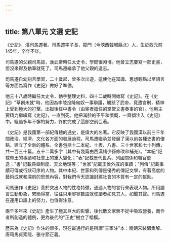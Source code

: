 ```yaml
---
---
---
```

title: 第八單元 文選 史記
---



《史記》，漢司馬遷著。司馬遷字子長，龍門（今陝西韓城縣北）人，生於西元前145年，卒年不詳。

司馬遷的父親司馬談，漢武帝時任太史令，學問很淵博。他曾立志要寫一部史書，但沒來得及動筆就死了。司馬遷繼承了他父親的遺志。

司馬遷自幼刻苦學習，二十歲起，曾多次出遊，這使他在知識、思想觀點以至語言等方面為寫作《史記》做好了準備。

他三十八歲時繼任太史令，動手整理史料，四十二歲時開始寫《史記》。在《史記》"草創未就"時，他因為李陵投降匈奴一事辯護，觸怒了武帝，竟遭宮刑，精神上受到極大的打擊。出獄後任中書令（由宦者擔任的掌管文書奏事的官）。他用主要精力繼續寫《史記》，一直到死。他把滿腔的不平和憤慨，一齊傾注入《史記》中。經過多年不懈的努力，終於完成了這部空前巨著。

《史記》是我國第一部紀傳體的通史，是偉大的名著。它反映了我國漢以前三千年間政治、經濟、文化各方面的發展過程。司馬遷繼承並發展了漢以前各種史書的優點，建立了全新的體系。全書包括十二本紀、十表、八書、三十世家和七十列傳，共一百三十篇，五十二萬多字（其中有幾篇由西漢褚少孫修改和補充）。"本紀"記載帝王的事蹟和社會上的重大變化；"表"記載歷代世系、列國關係和職官更迭；"書"記載典章制度、天文地理等；"世家"記載王侯外戚的事蹟；"列傳"記載事蹟可傳或行狀可序的人物。其中本紀、世家和列傳是優秀的傳記文學，有著高度的藝術成就和深刻的思想內容，對我們今天認識封建社會的本質有一定的幫助。

司馬遷作《史記》善於突出人物的性格特徵，通過人物的言行來表現人物。所用語言生動形象，繁簡得當，往往只用寥寥數語就使讀者如見其人，如聞其聲。司馬遷在運用口語上的努力，也值得注意。

兩千多年來《史記》產生了極其巨大的影響，後代散文家無不從中吸取營養，而作者所創造的體例，更為後代的"正史"樹立了楷模。

歷來為《史記》作注的很多，現在最通行的是所謂"三家注"本：南朝宋裴駰集解、唐司馬貞索隱、張守節正義。